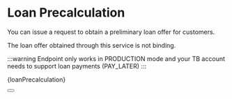 
# Loan Precalculation

You can issue a request to obtain a preliminary loan offer for customers.

The loan offer obtained through this service is not binding.

:::warning
Endpoint only works in PRODUCTION mode and your TB account needs to support loan payments (PAY_LATER)
:::


<CodeBlock language="php">{loanPrecalculation}</CodeBlock>

<Button label="See full API reference" link="/docs/api/loan-precalculation"/>